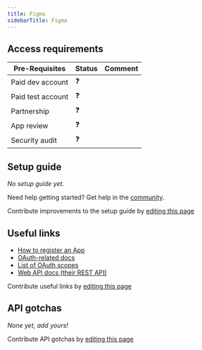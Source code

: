 ```yaml
---
title: Figma
sidebarTitle: Figma
---
```



<Overview />
<PreBuiltTooling />
<PreBuiltUseCases />

## Access requirements
| Pre-Requisites | Status | Comment|
| - | - | - |
| Paid dev account | ❓ |  |
| Paid test account | ❓ |  |
| Partnership | ❓ | |
| App review | ❓ |  |
| Security audit | ❓ | |


## Setup guide

_No setup guide yet._

<Tip>Need help getting started? Get help in the [community](https://nango.dev/slack).</Tip>

<Note>Contribute improvements to the setup guide by [editing this page](https://github.com/nangohq/nango/tree/master/docs-v2/integrations/all/figma.mdx)</Note>


## Useful links

-   [How to register an App](https://www.figma.com/developers/api#register-oauth2)
-   [OAuth-related docs](https://www.figma.com/developers/api#authentication)
-   [List of OAuth scopes](https://www.figma.com/developers/api#authentication-scopes)
-   [Web API docs (their REST API)](https://www.figma.com/developers/api)

<Note>Contribute useful links by [editing this page](https://github.com/nangohq/nango/tree/master/docs-v2/integrations/all/figma.mdx)</Note>

## API gotchas

_None yet, add yours!_

<Note>Contribute API gotchas by [editing this page](https://github.com/nangohq/nango/tree/master/docs-v2/integrations/all/figma.mdx)</Note>
